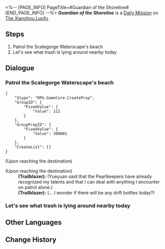 <%-- [PAGE_INFO]
PageTitle=#Guardian of the Shoreline#
[END_PAGE_INFO] --%>
{{Stub|Dialogue.}}
{{Mission Infobox
|id            = 3020105
|title         = 
|image         = <!--Mission Guardian of the Shoreline.png-->
|type          = Daily
|event_name    = 
|chapter       = 
|requirements  = {{subst:void|<!--Unknown: {"Type":"Manual"}-->}}
|summary       = <!--official mission summary from Fate's Atlas-->
|characters    = Distressed Stranger; Trailblazer; Yueyuan
|startLocation = [[The Xianzhou Luofu]] - [[Scalegorge Waterscape]]
|world         = The Xianzhou Luofu
|area          = Scalegorge Waterscape
|prev          = 
|next          = 
|rewards       = Credit*5,000
}}
'''''Guardian of the Shoreline''''' is a [[Daily Mission]] on [[The Xianzhou Luofu]].

==Steps==
# Patrol the Scalegorge Waterscape's beach
# Let's see what trash is lying around nearby today

<!--
==Gameplay Notes==

--><!--
==Trial Character==

-->
==Dialogue==
{{Stub Dialogue}}

===Patrol the Scalegorge Waterscape's beach{{subst:void|<!--302010501-->}}===
{{Mission Description|type=daily|location=Scalegorge Waterscape|After the Alchemy Commission delve reopened, people honest and crooked walked betwixt each other. As such, the Pearlkeepers alone are no longer enough to patrol the beach. They have offered invitations to brave and noble volunteers for the task at hand.<br />Yueyuan the Pearlkeeper hopes that you can help patrol the beach... Seriously, though, who's the one that actually protects this place?}}
{{Dialogue Start}}
<pre>{
	"$type": "RPG.GameCore.CreateProp",
	"GroupID": {
		"FixedValue": {
			"Value": 111
		}
	},
	"GroupPropID": {
		"FixedValue": {
			"Value": 300001
		}
	},
	"CreateList": []
}</pre>
;(Upon reaching the destination)

;(Upon reaching the destination)
:'''(Trailblazer):''' (Yueyuan said that the Pearlkeepers have already recognized my talents and that I can deal with anything I encounter on patrol alone.)
:'''(Trailblazer):''' ({{Color|keyword|nobold=1|Drive away The Unshackled and take care of the things they release}}... I wonder if there will be any drift bottles today?)
{{Dialogue End}}

===Let's see what trash is lying around nearby today{{subst:void|<!--302010502-->}}===
{{Dialogue Start}}

{{Dialogue End}}

==Other Languages==
{{Other Languages
|en   = Guardian of the Shoreline
|zhs  = 海滩守护者
|zht  = 海灘守護者
|ja   = 砂浜の守護者
|ko   = 바닷가의 수호자
|es   = {{MC|f=Guardiana|m=Guardián}} de la bahía
|fr   = Alerte à Xianzhou
|ru   = Страж берега
|th   = ผู้พิทักษ์ชายหาด
|vi   = Người Bảo Vệ Bãi Biển
|de   = Wächter des Strandes
|id   = Penjaga Pantai
|pt   = Guardião do Litoral
}}

==Change History==
{{Change History|1.3}}
